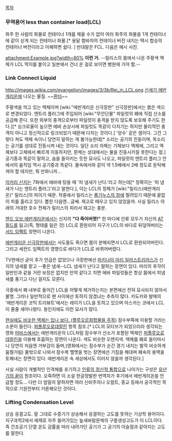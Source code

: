 [[목차]]

=== 무역용어  less than container load(LCL) ===
화주 한 사람의 화물로 컨테이너 1개를 채울 수가 없어 여러 화주의 화물을 1개 컨테이너에 같이 싣게 되는 컨테이너 화물.[* 용달 함바차의 컨테이너 버전 내지는 택시 합승의 컨테이너 버전이라고 이해하면 쉽다. ] 반대말은 FCL.  다음은 예시 사진.

attachment:Example.jpg?width=80%
'''이런 거.''' --릴리스의 몸에서 나온 주황색 액체가 LCL 딱지를 붙이고 일본에서 건너 온 걸로 보이면 병원에 가야 함.--

=== Link Connect Liquid ===
http://images.wikia.com/evangelion/images/3/3b/Rei_in_LCL.png
[[신세기 에반게리온]]에 나오는 물질. ~~[[환타]]~~

주황색을 띄고 있는 액체이며 [wiki:"에반게리온 신극장판" 신극장판]에서는 붉은 색으로 변경되었다. 엔트리 플러그에 주입되어 [wiki:"무안단물" 파일럿의 폐에 직접 산소를 공급해 준다. 또한 외부의 충격으로부터 파일럿이 충격을 받지 않도록 보호해 주기도 한다.][* 싱크로율이 높으면 에바 손상시에 파일럿도 똑같이 다치기는 하지만 물리적인 충격이 아니고 정신적으로 링크되었기 때문에 다치는 것이다.] 
'양수' 같은 셈이다. 그건 그렇다 쳐도 액체 속이니 당연히 말하는 게 불가능한데[* 소리는 공기의 진동이며, 목소리는 공기를 성대로 진동시켜 내는 것이다. 일단 소리 자체는 기체보다 액체에, 그리고 액체보다 고체에서 빠르게 이동하지만, 문제는 성대에서는 물을 진동시키질 못한다는 점.] 공기중과 똑같이 말하고, 숨을 들이키는 듯한 묘사도 나오고, 파일럿의 엔트리 플러그 안에서의 움직임 역시 공기중과 똑같다. 물속에서와 같이 약 1.5배에서 2배 정도로 둔탁해져야 할 테지만, 뭐 만화니까...

[[이카리 신지]]는 7화에서 에바에 탔을 때 '피 냄새가 난다.'라고 하는데[* 정확히는 '피 냄새가 나는 엔트리 플러그'라고 말한다.], 이는 LCL의 정체가 [wiki:"릴리스(에반게리온)" 릴리스]의 피이기 때문. 작중에서 릴리스는 [[롱기누스의 창]]에 찔려있기 때문에 끝없이 피를 흘리고 있다. 뽑힌 다음엔...글쎄. 재고로 때우고 있지 않았을까. 사실 릴리스 아래의 거대한 호수 전체가 릴리스의 피라서 재고는 충분.

[[엔드 오브 에반게리온]]에서는 신지의 '''"다 죽어버렷!"''' 한 마디에 인류 모두가 자신의 [[AT 필드]]를 잃고(즉, 형태를 잃은 것) LCL로 환원되어 지구가 LCL의 바다로 뒤덮여버리는 [[서드 임팩트]] 장면이 나온다.

[[에반게리온 신극장판]]에서는 사도들도 죽으면 몸이 분해되면서 LCL로 환원되어버린다. 그리고 세컨드 임팩트의 영향으로 바다가 LCL로 바뀌어버렸다.

TV판에선 굳이 추가 언급은 없었으나 극장판에선 [[마키나미 마리 일러스트리어스]]가 신지의 냄새를 맡고 --좋은 냄새--LCL 냄새가 난다고 말하는 장면이 있다. 마리의 후각이 일반인과 같을 거란 보장은 없지만 만약 같다고 치면 에바 파일럿들은 항상 몸에서 피냄새를 풍기고 다닌 걸지도 모른다.

극중에서 폐 내부로 들어간 LCL을 어떻게 제거하는지는 본편에선 전혀 묘사되지 않아서 불명. 그러나 일반적으로 팬 사이에선 토하지 않겠냐는 추측이 많다. 카도카와 발매의 '에반게리온 코믹 트리뷰트'에서는 레이가 LCL을 토하고 있으며 아스카는 코에서 LCL이 줄줄 새어나왔다. 동인지에도 이런 묘사가 많다.

[http://navercast.naver.com/science/chemistry/558 현실에도 비슷한 액체는 있나 보다. (플루오르화합물을 주목)] 잠수부쪽에 이용할 거라는 소문이 들린다. [[퍼플루오로데칼린]] 항목 참조.[* LCL의 모티브가 되었으리라 생각되는 영화 [[어비스]]에서는 에반게리온의 LCL처럼 잠수부가 산소가 포함된 액체인 [[퍼플루오로데칼린]]을 이용해 호흡하는 장면이 나온다. 색도 비슷한 오렌지색. 액체를 폐로 들이마시니 당연히 처음엔 거부감이 들며,(영화에서는 잠수부가 순간 경기 내지는 발작 비슷하게 움찔거림) 물밖으로 나와서 잠수복 헬멧을 벗는 장면에선 기침을 해대며 폐속의 용액을 토해내는 장면이 있다. 에반게리온 속 세상에서도 이러지 않을까 생각된다.]

사실 사람이 개별적인 인격체를 포기하고 [[인류의 정신적 통합]]으로 나아가는 구성은 [[유년기의 끝]]이 원조이다. 오죽하면 이 소설 한글정발판 번역자가 후기에서 에반게리온을 언급할 정도... 다만 더 엄밀히 말하자면 여러 신비주의나 오컬트, 종교 등에서 궁극적인 목적으로 기원전부터 거론해오던 것이다.

=== Lifting Condensation Level ===
상승 응결고도. 말 그대로 수증기가 상승해서 응결하는 고도를 뜻하는 기상학 용어이다. 지구과학2에서 예제로 자주 들어가있는 높새바람문제의 구름생성고도가 이 LCL이다. 즉 건조공기 단열 온도 감률을 따라 내려가던 공기가 그 공기의 이슬점과 같아지는 고도를 말한다.
